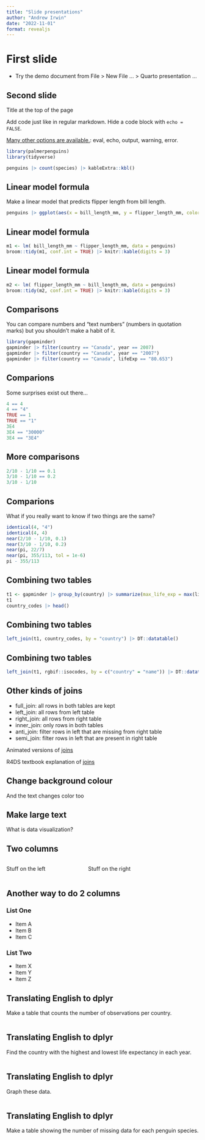 ```yaml
---
title: "Slide presentations"
author: "Andrew Irwin"
date: "2022-11-01"
format: revealjs
---
```



# First slide

* Try the demo document from File > New File ... > Quarto presentation ...

## Second slide

Title at the top of the page

Add code just like in regular markdown. Hide a code block with `echo = FALSE`.

[Many other options are available.](https://quarto.org/docs/computations/execution-options.html): eval, echo, output, warning, error.

```r
library(palmerpenguins)
library(tidyverse)
```


```r
penguins |> count(species) |> kableExtra::kbl()
```

## Linear model formula

Make a linear model that predicts flipper length from bill length.

```r
penguins |> ggplot(aes(x = bill_length_mm, y = flipper_length_mm, color = species, shape = sex)) + geom_point()
```

## Linear model formula

```r
m1 <- lm( bill_length_mm ~ flipper_length_mm, data = penguins)
broom::tidy(m1, conf.int = TRUE) |> knitr::kable(digits = 3)
```

## Linear model formula

```r
m2 <- lm( flipper_length_mm ~ bill_length_mm, data = penguins)
broom::tidy(m2, conf.int = TRUE) |> knitr::kable(digits = 3)
```


## Comparisons

You can compare numbers and "text numbers" (numbers in quotation marks) but you shouldn't make a habit of it.


```r
library(gapminder)
gapminder |> filter(country == "Canada", year == 2007)
gapminder |> filter(country == "Canada", year == "2007")
gapminder |> filter(country == "Canada", lifeExp == "80.653")
```

## Comparions

Some surprises exist out there...

```r
4 == 4
4 == "4"
TRUE == 1
TRUE == "1"
3E4
3E4 == "30000"
3E4 == "3E4"
```

## More comparisons

```r
2/10 - 1/10 == 0.1
3/10 - 1/10 == 0.2
3/10 - 1/10
```

## Comparions

What if you really want to know if two things are the same?

```r
identical(4, "4")
identical(4, 4)
near(2/10 - 1/10, 0.1)
near(3/10 - 1/10, 0.2)
near(pi, 22/7)
near(pi, 355/113, tol = 1e-6)
pi - 355/113
```


## Combining two tables

```r
t1 <- gapminder |> group_by(country) |> summarize(max_life_exp = max(lifeExp)) 
t1
country_codes |> head()
```


## Combining two tables

```r
left_join(t1, country_codes, by = "country") |> DT::datatable()
```

## Combining two tables

```r
left_join(t1, rgbif::isocodes, by = c("country" = "name")) |> DT::datatable()
```

## Other kinds of joins

* full_join: all rows in both tables are kept
* left_join: all rows from left table
* right_join: all rows from right table
* inner_join: only rows in both tables
* anti_join: filter rows in left that are missing from right table
* semi_join: filter rows in left that are present in right table

Animated versions of [joins](https://github.com/gadenbuie/tidyexplain)

R4DS textbook explanation of [joins](https://r4ds.hadley.nz/joins.html)

## Change background colour { background-color="black" }

And the text changes color too


## Make large text

::: {.r-fit-text}
What is data visualization?
:::

## Two columns

:::: {.columns}
::: {.column width="40%"}
Stuff on the left
:::
::: {.column width="60%"}
Stuff on the right
:::
::::

## Another way to do 2 columns

::: {layout-ncol=2}
### List One
- Item A
- Item B
- Item C

### List Two
- Item X
- Item Y
- Item Z
:::

## Translating English to dplyr

Make a table that counts the number of observations per country.

```r

```

## Translating English to dplyr

Find the country with the highest and lowest life expectancy in each year.

```r


```


## Translating English to dplyr

Graph these data.

```r

```


## Translating English to dplyr

Make a table showing the number of missing data for each penguin species.

```r

```


